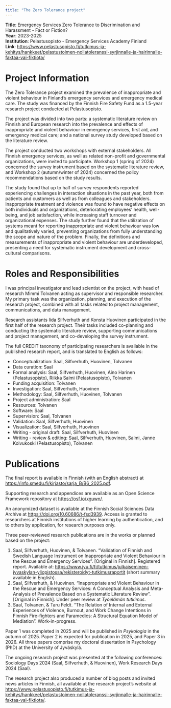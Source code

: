 ```yaml
---
title: "The Zero Tolerance project"
---
```

**Title**: Emergency Services Zero Tolerance to Discrimination and Harassment - Fact or Fiction? <br/>
**Year**: 2023-2025 <br/>
**Institution**: Pelastusopisto - Emergency Services Academy Finland <br/>
**Link**: <https://www.pelastusopisto.fi/tutkimus-ja-kehitys/hankkeet/pelastustoimen-nollatoleranssi-syrjinnalle-ja-hairinnalle-faktaa-vai-fiktiota/>

# Project Information

The Zero Tolerance project examined the prevalence of inappropriate and violent behaviour in Finland's emergency services and emergency medical care. The study was financed by the Finnish Fire Safety Fund as a 1.5-year research project conducted at Pelastusopisto.

The project was divided into two parts: a systematic literature review on Finnish and European research into the prevalence and effects of inappropriate and violent behaviour in emergency services, first aid, and emergency medical care; and a national survey study developed based on the literature review.

The project conducted two workshops with external stakeholders. All Finnish emergency services, as well as related non-profit and governmental organizations, were invited to participate. Workshop 1 (spring of 2024) concerned the survey instrument based on the systematic literature review, and Workshop 2 (autumn/winter of 2024) concerned the policy recommendations based on the study results.

The study found that up to half of survey respondents reported experiencing challenges in interaction situations in the past year, both from patients and customers as well as from colleagues and stakeholders. Inappropriate treatment and violence was found to have negative effects on both individuals and organizations, deteriorating employees' health, well-being, and job satisfaction, while increasing staff turnover and organizational expenses. The study further found that the utilization of systems meant for reporting inappropriate and violent behaviour was low and qualitatively varied, preventing organizations from fully understanding the scope and nature of the problem. Finally, the definitions and measurements of inappropriate and violent behaviour are underdeveloped, presenting a need for systematic instrument development and cross-cultural comparisons.

# Roles and Responsibilities

I was principal investigator and lead scientist on the project, with head of research Mimmi Tolvanen acting as supervisor and responsible researcher. My primary task was the organization, planning, and execution of the research project, combined with all tasks related to project management, communications, and data management.

Research assistants Iida Silfverhuth and Konsta Huovinen participated in the first half of the research project. Their tasks included co-planning and conducting the systematic literature review, supporting communications and project management, and co-developing the survey instrument.

The full CREDIT taxonomy of participating researchers is available in the published research report, and is translated to English as follows:

-  Conceptualization: Saal, Silfverhuth, Huovinen, Tolvanen
-  Data curation: Saal
-  Formal analysis: Saal, Silfverhuth, Huovinen, Aino Harinen (Pelastusopisto), Riikka Salmi (Pelastusopisto), Tolvanen
-  Funding acquisition: Tolvanen
-  Investigation: Saal, Silfverhuth, Huovinen
-  Methodology: Saal, Silfverhuth, Huovinen, Tolvanen
-  Project administration: Saal
-  Resources: Tolvanen
-  Software: Saal
-  Supervision: Saal, Tolvanen
-  Validation: Saal, Silfverhuth, Huovinen
-  Visualization: Saal, Silfverhuth, Huovinen
-  Writing - original draft: Saal, Silfverhuth, Huovinen
-  Writing - review & editing: Saal, Silfverhuth, Huovinen, Salmi, Janne Koivukoski (Pelastusopisto), Tolvanen

# Publications

The final report is available in Finnish (with an English abstract) at <https://info.smedu.fi/kirjasto/sarja_B/B6_2025.pdf>.

Supporting research and appendices are available as an Open Science Framework repository at <https://osf.io/xguwn/>.

An anonymized dataset is available at the Finnish Social Sciences Data Archive at <https://doi.org/10.60686/t-fsd3939>. Access is granted to researchers at Finnish institutions of higher learning by authentication, and to others by application, for research purposes only.

Three peer-reviewed research publications are in the works or planned based on the project:

1.  Saal, Silfverhuth, Huovinen, & Tolvanen. "Validation of Finnish and Swedish Language Instrument on Inappropriate and Violent Behaviour in the Rescue and Emergency Services". \[Original in Finnish\]. Registered report. Available at: <https://www.jyu.fi/fi/tutkimus/julkaiseminen-jyvaskylan-yliopistossa/rekisteroidyt-tutkimusraportit> (short summary available in English).
2.  Saal, Silfverhuth, & Huovinen. "Inappropriate and Violent Behaviour in the Rescue and Emergency Services: A Conceptual Analysis and Meta-Analysis of Prevalence Based on a Systematic Literature Review". \[Original in Finnish\]. Under peer review at *Työelämän tutkimus*.
3.  Saal, Tolvanen, & Taru Feldt. "The Relation of Internal and External Experiences of Violence, Burnout, and Work Change Intentions in Finnish Fire-fighters and Paramedics: A Structural Equation Model of Mediation". Work-in-progress.

Paper 1 was completed in 2025 and will be published in *Psykologia* in the autumn of 2025. Paper 2 is expected for publication in 2025, and Paper 3 in 2026. All three papers comprise my doctoral dissertation in Psychology (PhD) at the University of Jyväskylä.

The ongoing research project was presented at the following conferences: Sociology Days 2024 (Saal, Silfverhuth, & Huovinen), Work Research Days 2024 (Saal).

The research project also produced a number of blog posts and invited news articles in Finnish, all available at the research project's website at <https://www.pelastusopisto.fi/tutkimus-ja-kehitys/hankkeet/pelastustoimen-nollatoleranssi-syrjinnalle-ja-hairinnalle-faktaa-vai-fiktiota/>.